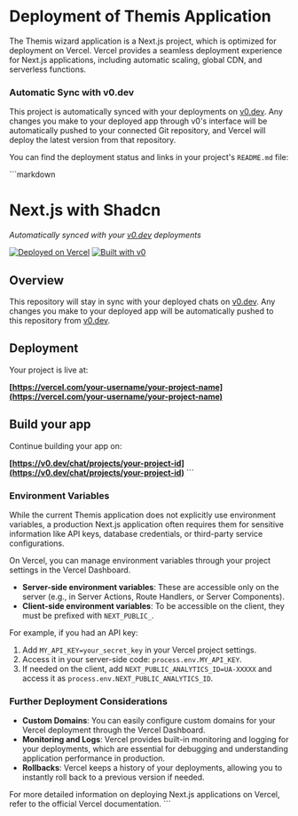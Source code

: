 # Deployment of Themis Application

The Themis wizard application is a Next.js project, which is optimized for deployment on Vercel. Vercel provides a seamless deployment experience for Next.js applications, including automatic scaling, global CDN, and serverless functions.

### Automatic Sync with v0.dev

This project is automatically synced with your deployments on [v0.dev](https://v0.dev). Any changes you make to your deployed app through v0's interface will be automatically pushed to your connected Git repository, and Vercel will deploy the latest version from that repository.

You can find the deployment status and links in your project's `README.md` file:

\`\`\`markdown
# Next.js with Shadcn

*Automatically synced with your [v0.dev](https://v0.dev) deployments*

[![Deployed on Vercel](https://img.shields.io/badge/Deployed%20on-Vercel-black?style=for-the-badge&logo=vercel)](https://vercel.com/your-username/your-project-name)
[![Built with v0](https://img.shields.io/badge/Built%20with-v0.dev-black?style=for-the-badge)](https://v0.dev/chat/projects/your-project-id)

## Overview

This repository will stay in sync with your deployed chats on [v0.dev](https://v0.dev).
Any changes you make to your deployed app will be automatically pushed to this repository from [v0.dev](https://v0.dev).

## Deployment

Your project is live at:

**[https://vercel.com/your-username/your-project-name](https://vercel.com/your-username/your-project-name)**

## Build your app

Continue building your app on:

**[https://v0.dev/chat/projects/your-project-id](https://v0.dev/chat/projects/your-project-id)**
\`\`\`

### Environment Variables

While the current Themis application does not explicitly use environment variables, a production Next.js application often requires them for sensitive information like API keys, database credentials, or third-party service configurations.

On Vercel, you can manage environment variables through your project settings in the Vercel Dashboard.
*   **Server-side environment variables**: These are accessible only on the server (e.g., in Server Actions, Route Handlers, or Server Components).
*   **Client-side environment variables**: To be accessible on the client, they must be prefixed with `NEXT_PUBLIC_`.

For example, if you had an API key:
1.  Add `MY_API_KEY=your_secret_key` in your Vercel project settings.
2.  Access it in your server-side code: `process.env.MY_API_KEY`.
3.  If needed on the client, add `NEXT_PUBLIC_ANALYTICS_ID=UA-XXXXX` and access it as `process.env.NEXT_PUBLIC_ANALYTICS_ID`.

### Further Deployment Considerations

*   **Custom Domains**: You can easily configure custom domains for your Vercel deployment through the Vercel Dashboard.
*   **Monitoring and Logs**: Vercel provides built-in monitoring and logging for your deployments, which are essential for debugging and understanding application performance in production.
*   **Rollbacks**: Vercel keeps a history of your deployments, allowing you to instantly roll back to a previous version if needed.

For more detailed information on deploying Next.js applications on Vercel, refer to the official Vercel documentation.
\`\`\`
